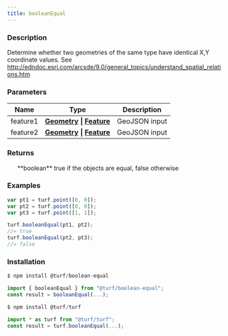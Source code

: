 ```yaml
---
title: booleanEqual
---
```


    
### Description

Determine whether two geometries of the same type have identical X,Y coordinate values.
See http://edndoc.esri.com/arcsde/9.0/general_topics/understand_spatial_relations.htm

### Parameters

| Name     | Type                                                                                                                          | Description   |
| -------- | ----------------------------------------------------------------------------------------------------------------------------- | ------------- |
| feature1 | **[Geometry](https://tools.ietf.org/html/rfc7946#section-3.1) \| [Feature](https://tools.ietf.org/html/rfc7946#section-3.2)** | GeoJSON input |
| feature2 | **[Geometry](https://tools.ietf.org/html/rfc7946#section-3.1) \| [Feature](https://tools.ietf.org/html/rfc7946#section-3.2)** | GeoJSON input |

### Returns

<ul>
  **boolean** true if the objects are equal, false otherwise

</ul>

### Examples

```javascript
var pt1 = turf.point([0, 0]);
var pt2 = turf.point([0, 0]);
var pt3 = turf.point([1, 1]);

turf.booleanEqual(pt1, pt2);
//= true
turf.booleanEqual(pt2, pt3);
//= false
```

### Installation

```javascript
$ npm install @turf/boolean-equal

import { booleanEqual } from "@turf/boolean-equal";
const result = booleanEqual(...);
```

```javascript
$ npm install @turf/turf

import * as turf from "@turf/turf";
const result = turf.booleanEqual(...);
```
